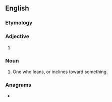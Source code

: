 ==English==

===Etymology===
{{suffix|en|lean|er}}

===Adjective===
{{head|en|comparative adjective}}

# {{en-comparative of|lean}}

===Noun===
{{en-noun}}

# One who leans, or inclines toward something.

===Anagrams===
* {{anagrams|en|a=aeelnr|Arleen|Arlene|learne|realen}}